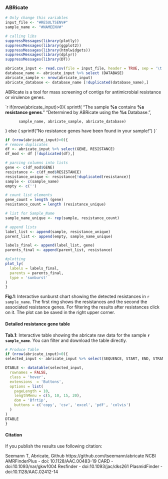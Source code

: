 <!-- Report template, please replace {TOOL}  -->

### ABRicate
 
```r
# Only change this variables
input_file <- "#RESULTSENV#"
sample_name <- "#NAMEENV#"

# calling libs
suppressMessages(library(plotly))
suppressMessages(library(ggplot2))
suppressMessages(library(htmlwidgets))
suppressMessages(library(dplyr))
suppressMessages(library(DT))

abricate_input <- read.csv(file = input_file, header = TRUE, sep = '\t', check.names=FALSE)
database_name <- abricate_input %>% select (DATABASE)
abricate_sample <- nrow(abricate_input)
abricate_database <- database_name [!duplicated(database_name),]
```

ABRicate is a tool for mass screening of contigs for antimicrobial resistance or virulence genes.

`r if(nrow(abricate_input)>0){ 
  sprintf(
          "The sample **%s** contains **%s** **resistance genes**."
          "Determined by ABRicate using the **%s** Database.",

          sample_name, abricate_sample, abricate_database)
}
else { 
sprintf("No resistance genes have been found in your sample!")
}`

```r
if (nrow(abricate_input)>0){
# remove duplicates
df <- abricate_input %>% select(GENE, RESISTANCE)
df_mod <- df [!duplicated(df),]

# parcing columns into lists
gene <- c(df_mod$GENE)
resistance <- c(df_mod$RESISTANCE)
resistance_unique <- resistance[!duplicated(resistance)]
sample <- c(sample_name)
empty <- c('')

# count list elements
gene_count = length (gene)
resistance_count = length (resistance_unique)

# list for Sample_Name
sample_name_unique <- rep(sample, resistance_count)

# append lists
label_list <- append(sample, resistance_unique)
parent_list <- append(empty, sample_name_unique)

labels_final <- append(label_list, gene)
parents_final <- append(parent_list, resistance)

#plotting
plot_ly(
  labels = labels_final,
  parents = parents_final,
  type = 'sunburst'
)
}
```
**Fig.1**: Interactive sunburst chart showing the detected resistances in `r sample_name`. The first ring shows the resistances and the second the associated resistance genes.
For filtering the results after resistances click on it. The plot can be saved in the right upper corner.

#### **Detailed resistance gene table**
**Tab.1**: Interactive table showing the abricate raw data for the sample **`r sample_name`**. You can filter and download the table directly.
```r
# Produce Table
if (nrow(abricate_input)>0){
selected_input <- abricate_input %>% select(SEQUENCE, START, END, STRAND, GENE, ACCESSION, PRODUCT, RESISTANCE)

DTABLE <- datatable(selected_input, 
  rownames = FALSE, 
  class = 'hover', 
  extensions  = 'Buttons', 
  options = list(
    pageLength = 10,
    lengthMenu = c(5, 10, 15, 20),
    dom = 'Bfrtip', 
    buttons = c('copy', 'csv', 'excel', 'pdf', 'colvis')
  )
)
DTABLE 
}
```

#### **Citation**
If you publish the results use following citation:

Seemann T, Abricate, Github https://github.com/tseemann/abricate
NCBI AMRFinderPlus - doi: 10.1128/AAC.00483-19
CARD - doi:10.1093/nar/gkw1004
Resfinder - doi:10.1093/jac/dks261
PlasmidFinder - doi:10.1128/AAC.02412-14

